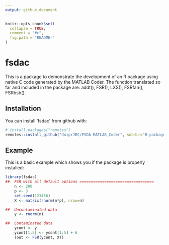 ```yaml
---
output: github_document
---
```


<!-- README.md is generated from README.Rmd. Please edit that file -->

```r
knitr::opts_chunk$set(
  collapse = TRUE,
  comment = "#>",
  fig.path = "README-"
)
```

# fsdac

This is a package to demonstrate the development of an R package using native 
C code generated by the MATLAB Coder. The function translated so far and included in the package are: addt(), FSR(), LXS(), FSRfan(), FSRbsb().

## Installation

You can install 'fsdac' from github with:

```r
# install.packages("remotes")
remotes::install_github("UniprJRC/FSDA-MATLAB_Coder", subdir="R-package")
```

## Example

This is a basic example which shows you if the package is properly installed:

```r
library(fsdac)
##  FSR with all default options =================================
    n <- 200
    p <- 3
    set.seed(123456)
    X <- matrix(rnorm(n*p), nrow=n)

##  Uncontaminated data
    y <- rnorm(n)

##  Contaminated data
    ycont <- y
    ycont[1:5] <- ycont[1:5] + 6
    (out <- FSR(ycont, X))

```
